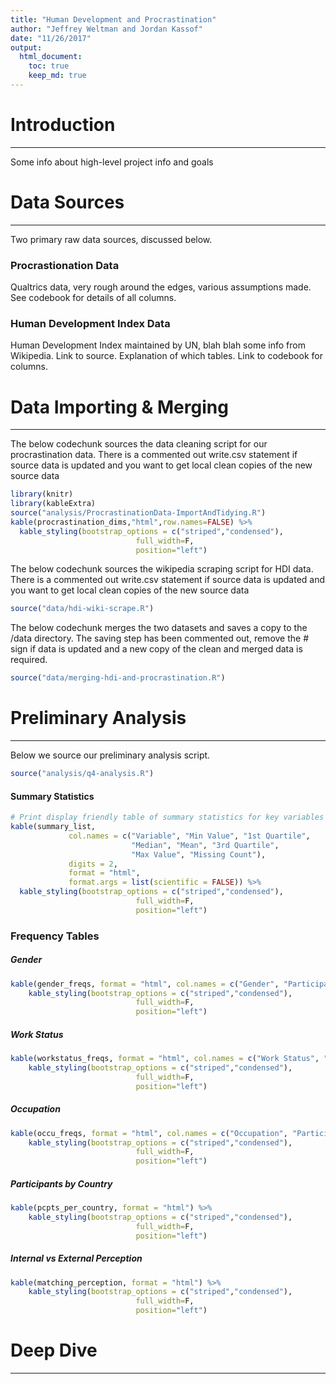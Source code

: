```yaml
---
title: "Human Development and Procrastination"
author: "Jeffrey Weltman and Jordan Kassof"
date: "11/26/2017"
output:
  html_document:
    toc: true
    keep_md: true
---
```


# Introduction
***

Some info about high-level project info and goals

# Data Sources
***

Two primary raw data sources, discussed below.

### Procrastionation Data

Qualtrics data, very rough around the edges, various assumptions made. See codebook for
details of all columns.

### Human Development Index Data

Human Development Index maintained by UN, blah blah some info from Wikipedia. Link to source.
Explanation of which tables. Link to codebook for columns.

# Data Importing & Merging
***

The below codechunk sources the data cleaning script for our procrastination data. There is a 
commented out write.csv statement if source data is updated and you want to get local
clean copies of the new source data
```r
library(knitr)
library(kableExtra)
source("analysis/ProcrastinationData-ImportAndTidying.R")
kable(procrastination_dims,"html",row.names=FALSE) %>%
  kable_styling(bootstrap_options = c("striped","condensed"), 
                            full_width=F, 
                            position="left")
```

The below codechunk sources the wikipedia scraping script for HDI data. There is a 
commented out write.csv statement if source data is updated and you want to get local
clean copies of the new source data
```r
source("data/hdi-wiki-scrape.R")
```


The below codechunk merges the two datasets and saves a copy to the /data directory.
The saving step has been commented out, remove the # sign if data is updated and a new
copy of the clean and merged data is required.
```r
source("data/merging-hdi-and-procrastination.R")
```

# Preliminary Analysis
***

Below we source our preliminary analysis script.
```r
source("analysis/q4-analysis.R")
```

#### Summary Statistics

```r
# Print display friendly table of summary statistics for key variables
kable(summary_list, 
             col.names = c("Variable", "Min Value", "1st Quartile",
                           "Median", "Mean", "3rd Quartile", 
                           "Max Value", "Missing Count"), 
             digits = 2, 
             format = "html",
             format.args = list(scientific = FALSE)) %>%
  kable_styling(bootstrap_options = c("striped","condensed"), 
                            full_width=F, 
                            position="left")
```

### Frequency Tables

##### Gender
```r
kable(gender_freqs, format = "html", col.names = c("Gender", "Participants")) %>%
    kable_styling(bootstrap_options = c("striped","condensed"), 
                            full_width=F, 
                            position="left")
```

##### Work Status

```r
kable(workstatus_freqs, format = "html", col.names = c("Work Status", "Participants")) %>%
    kable_styling(bootstrap_options = c("striped","condensed"), 
                            full_width=F, 
                            position="left")
```

##### Occupation

```r
kable(occu_freqs, format = "html", col.names = c("Occupation", "Participants")) %>%
    kable_styling(bootstrap_options = c("striped","condensed"), 
                            full_width=F, 
                            position="left")
```

##### Participants by Country

```r
kable(pcpts_per_country, format = "html") %>%
    kable_styling(bootstrap_options = c("striped","condensed"), 
                            full_width=F, 
                            position="left")
```

##### Internal vs External Perception

```r
kable(matching_perception, format = "html") %>%
    kable_styling(bootstrap_options = c("striped","condensed"), 
                            full_width=F, 
                            position="left")
```

# Deep Dive
***
